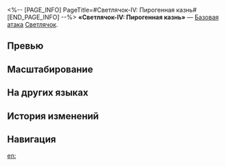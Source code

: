 <%-- [PAGE_INFO]
PageTitle=#Светлячок-IV: Пирогенная казнь#
[END_PAGE_INFO] --%>
{{Навык Инфобокс
|Название         = Светлячок-IV: Пирогенная казнь
|Изображение      = Навык Светлячок-IV: Пирогенная казнь.png
|Персонаж         = Светлячок
|Тип              = Базовая атака
|Тэг              = Одиночная атака
|УронСтойк        = 15
|ЭнергияГен       = 
|Энергия          = 
|Длительность     = 
|Описание         = Восстанавливает 20% от макс. НР и наносит выбранному противнику огненный урон, равный {{Цвет|Выделенный|100%—220%}} от силы атаки Сэма.
|Свойство1        = 
|Масштабирование1 = 
}}
'''«Светлячок-IV: Пирогенная казнь»''' — [[Базовая атака]] [[Светлячок]].

==Превью==
{{Превью
|Файл = Светлячок-IV: Пирогенная казнь Превью
}}

==Масштабирование==
{{Масштабирование навыка|тип=Базовая атака
|100%;120%;140%;160%;180%;200%;220%;240%;260%;280%
}}

==На других языках==
{{На других языках
|en   = Fyrefly Type-IV: Pyrogenic Decimation
|zhs  = 火萤Ⅳ型-底火斩击
|zht  = 火螢Ⅳ型-底火斬擊
|ja   = ファイアフライ-IV-{{Rubi|底火斬撃|ていかざんげき}}
|ko   = 반딧불이 Type-IV•뇌관 참격
|es   = Luciérnaga tipo IV: Corte pirotécnico
|fr   = Décimation pyrogénique de Lampyroptère type IV
|ru   = Светлячок-IV: Пирогенная казнь
|th   = Fyrefly Type-IV: Pyrogenic Decimation
|vi   = Đom Đóm IV - Nhát Chém Kích Nổ
|de   = PyroFly Typ IV: Pyrogene Dezimierung
|id   = Fyrefly Type-IV: Pyrogenic Decimation
|pt   = Vaga-lume Tipo-IV: Dizimação Pirogênica
}}

==История изменений==
{{История изменений|3.5}}

==Навигация==
{{Навык Навбокс|Светлячок}}

[[en:]]